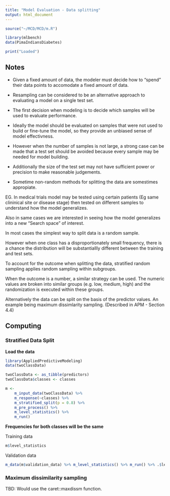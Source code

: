 ```yaml
---
title: "Model Evaluation - Data splitting"
output: html_document
---
```


```r
source("~/MCD/MCD/m.R")

library(mlbench)
data(PimaIndiansDiabetes)

print("Loaded")
```


## Notes

+ Given a fixed amount of data, the modeler must decide how to "spend" their data points to
accomodate a fixed amount of data.

+ Resampling can be considered to be an alternative approach to evaluating a model on a
single test  set.

+ The first decision when modeling is to decide which samples will be used to evaluate performance.

+ Ideally the model should be evaluated on samples that were not used to build or fine-tune the model, so they
provide an unbiased sense of model effectivness.

+ However when the number of samples is not large, a strong case can be made that a test set should be avoided
because every sample may be needed for model building.

+ Additionally the size of the test set may not have sufficient power or precision to make reasonable judgements.

+ Sometime non-random methods for splitting the data are somestimes appropiate.

EG. In medical trials model may be tested using certain patients (Eg same clininical site or disease stage)
then tested on different samples to understand how the model generalizes.

Also in same cases we are interested in seeing how the model generalizes into a new "Search space" of interest.

In most cases the simplest way to split data is a random sample.

However when one class has a disproportionately small frequency, there is a chance the distribution
will be substantiallly different between the training and test sets.

To account for the outcome when splitting the data, stratified random sampling applies random 
sampling within subgroups.

When the outcome is a number, a similar strategy can be used. The numeric values are broken into similar groups 
(e.g. low, medium, high) and the randomization is executed within these groups.

Alternatively the data can be split on the basis of the predictor values. An example
being maximum dissimlarity sampling. (Described in APM - Section 4.4)

## Computing

### Stratified Data Split

**Load the data**

```r

library(AppliedPredictiveModeling)
data(twoClassData)

twoClassData <- as_tibble(predictors)
twoClassData$classes <- classes

m <-
    m_input_data(twoClassData) %>%
    m_response(~classes) %>%
    m_stratified_split(p = 0.8) %>%
    m_pre_process() %>%
    m_level_statistics() %>%
    m_run()

```

**Frequencies for both classes will be the same**

Training data

```r
m$level_statistics
```

Validation data

```r
m_data(m$validation_data) %>% m_level_statistics() %>% m_run() %>% .$level_statistics
```

### Maximum dissimilarity sampling

TBD: Would use the caret::maxdissm function.
